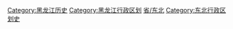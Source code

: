 [[Category:黑龙江历史|Category:黑龙江历史]]
[[Category:黑龙江行政区划|Category:黑龙江行政区划]]
[[Category:中国各省行政区划史|省/东北{{PAGENAME}}]]
[[Category:东北行政区划史|Category:东北行政区划史]]